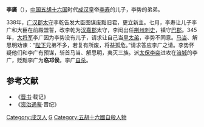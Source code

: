 '''李廣'''（{{bd|？||345年||李}}），[[中国|中国]][[五胡十六国|五胡十六国]]时代[[成汉|成汉]]皇帝[[李寿|李寿]]的儿子，李势的弟弟。

338年，[[广汉郡|广汉郡]][[太守|太守]]李乾告发大臣图谋废黜旧君，更立新主。七月，李寿让儿子李广和大臣在前殿盟誓，改李乾为[[汉嘉郡|汉嘉郡]]太守，李闳出任[[荆州|荆州]][[刺史|刺史]]，镇守[[巴郡|巴郡]]。345年，[[大将军_(东亚)|大将军]]李广因为李势没有儿子，请求让自己当[[皇太弟|皇太弟]]，李势不同意。[[马当_(成汉)|马当]]、解思明劝谏：“[[陛下|陛下]]兄弟不多，若复有所废，将益孤危。”请求答应李广之请。李势怀疑他们和李广有预谋，斩首马当、解思明，夷灭三族。派[[太保|太保]][[李奕|李奕]]进攻在[[涪城|涪城]]的李广，贬黜李广为'''临邛侯'''，李广[[自杀|自杀]]。

==参考文献==
*《[[晋书|晋书]]·载记》
*《[[资治通鉴|资治通鉴]]·晋纪》

[[Category:成汉人|Category:成汉人]]
[[Category:李姓|G]]
[[Category:五胡十六國自殺人物|Category:五胡十六國自殺人物]]